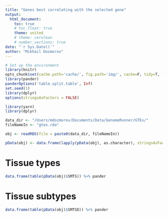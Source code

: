```yaml
---
title: "Genes best correlating with the selected gene"
output:
  html_document:
    toc: true
    # toc_float: true
    theme: united
    # theme: cerulean
    # number_sections: true
date: "`r Sys.Date()`"
author: "Mikhail Dozmorov"
---
```


```r
# Set up the environment
library(knitr)
opts_chunk$set(cache.path='cache/', fig.path='img/', cache=F, tidy=T, fig.keep='high', echo=F, dpi=100, warnings=F, message=F, comment=NA, warning=F, results='as.is', fig.width = 10, fig.height = 6) #out.width=700, 
library(pander)
panderOptions('table.split.table', Inf)
set.seed(1)
library(dplyr)
options(stringsAsFactors = FALSE)
```

```r
library(yarn)
library(dplyr)
```

```r
data_dir <- "/Users/mdozmorov/Documents/Data/GenomeRunner/GTEx/"
fileNameIn <- "gtex.rda"
```

```r
obj <- readRDS(file = paste0(data_dir, fileNameIn))
```

```r
pData(obj) <- data.frame(lapply(pData(obj), as.character), stringsAsFactors = FALSE)
```

# Tissue types

```r
data.frame(table(pData(obj)$SMTS)) %>% pander
```

# Tissue subtypes

```r
data.frame(table(pData(obj)$SMTSD)) %>% pander
```

